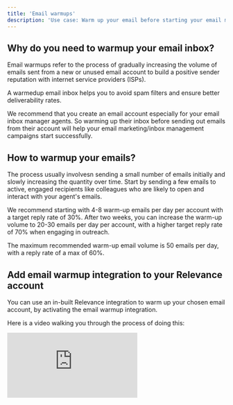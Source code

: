 ```yaml
---
title: 'Email warmups'
description: 'Use case: Warm up your email before starting your email marketing campaigns.'
---
```


## Why do you need to warmup your email inbox?

Email warmups refer to the process of gradually increasing the volume of emails sent from a new or unused email account to build a positive sender reputation with internet service providers (ISPs).

A warmedup email inbox helps you to avoid spam filters and ensure better deliverability rates.

We recommend that you create an email account especially for your email inbox manager agents. So warming up their inbox before sending out emails from their account will help your email marketing/inbox management campaigns start successfully.

## How to warmup your emails?

The process usually involvesn sending a small number of emails initially and slowly increasing the quantity over time. Start by sending a few emails to active, engaged recipients like colleagues who are likely to open and interact with your agent's emails.

We recommend starting with 4-8 warm-up emails per day per account with a target reply rate of 30%. After two weeks, you can increase the warm-up volume to 20-30 emails per day per account, with a higher target reply rate of 70% when engaging in outreach.

The maximum recommended warm-up email volume is 50 emails per day, with a reply rate of a max of 60%.

## Add email warmup integration to your Relevance account

You can use an in-built Relevance integration to warm up your chosen email account, by activating the email warmup integration.

Here is a video walking you through the process of doing this:

<div style={{ width: '100%', textAlign: 'center' }}>
  <div
    style={{
      width: '100%',
      position: 'relative',
      paddingTop: '56.25%',
    }}
  >
    <iframe
      src="https://www.loom.com/embed/2c3c4b81b80f45459ef46eb83e2562c2?sid=09ec87fd-5e2c-4a8c-bf27-ce43bae2c38a"
      frameBorder="0"
      scrolling="no"
      style={{
        position: 'absolute',
        top: 0,
        left: 0,
        width: '100%',
        height: '100%',
        border: '3px solid #5E43CE',
        borderRadius: '10px',
      }}
    />
  </div>
  <p style={{ marginTop: '8px', fontSize: '14px', color: '#5E43CE' }}>
    This is one of our flagship agent templates, BDR Bosh (enterprise only).
  </p>
</div>

Step-by-step-process:

1. On the "Integrations" page.
2. Click on the "Google (Gmail, calendar & API)" integration.
3. Click on the 3 dot menu next to the email you want to warm up, then click on "Email Warmup Settings".
   - Sender name: This is who all your email warmup emails are going to come from. This could be your name, or just be a name you use to be able to classify the email warmup emails in your inbox.
   - App password, get it from the documentation link. When you click on that, make sure you’re in the right account first. Setup 2fa. Create and manage app passwords. Create a new password, call it Email Warmup. Copy paste the app password.
 4. Click on 3 dots next to your email account, and click on "Email warmup settings" again. 
 
 You will now see basic statistics on how your email warmup is going.

 <Frame>
    <img src="/images/email-warmup-stats.png" />
</Frame>

 You can start and stop your email warmups at any time.